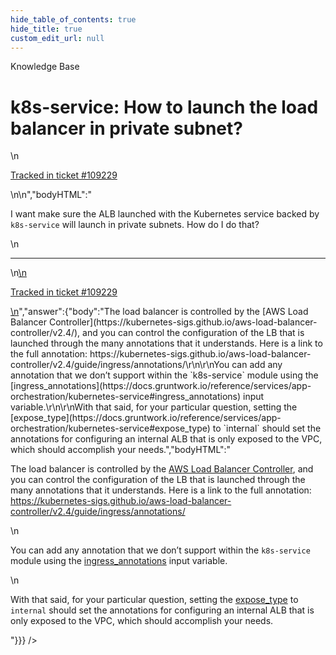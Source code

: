 ```yaml
---
hide_table_of_contents: true
hide_title: true
custom_edit_url: null
---
```



<CenterLayout>
<span className="searchCategory">Knowledge Base</span>
<h1>k8s-service: How to launch the load balancer in private subnet?</h1>
<GitHub discussion={{"id":"D_kwDOF8slf84AQs_P","number":554,"author":{"login":"yorinasub17"},"title":"k8s-service: How to launch the load balancer in private subnet?","body":"\nI want make sure the ALB launched with the Kubernetes service backed by `k8s-service` will launch in private subnets. How do I do that?\n\n---\n\n<ins datetime=\"2022-09-09T15:01:23Z\">\n  <p><a href=\"https://support.gruntwork.io/hc/requests/109229\">Tracked in ticket #109229</a></p>\n</ins>\n","bodyHTML":"<p dir=\"auto\">I want make sure the ALB launched with the Kubernetes service backed by <code class=\"notranslate\">k8s-service</code> will launch in private subnets. How do I do that?</p>\n<hr>\n<ins datetime=\"2022-09-09T15:01:23Z\">\n  <p dir=\"auto\"><a href=\"https://support.gruntwork.io/hc/requests/109229\" rel=\"nofollow\">Tracked in ticket #109229</a></p>\n</ins>","answer":{"body":"The load balancer is controlled by the [AWS Load Balancer Controller](https://kubernetes-sigs.github.io/aws-load-balancer-controller/v2.4/), and you can control the configuration of the LB that is launched through the many annotations that it understands. Here is a link to the full annotation: https://kubernetes-sigs.github.io/aws-load-balancer-controller/v2.4/guide/ingress/annotations/\r\n\r\nYou can add any annotation that we don’t support within the `k8s-service` module using the [ingress_annotations](https://docs.gruntwork.io/reference/services/app-orchestration/kubernetes-service#ingress_annotations) input variable.\r\n\r\nWith that said, for your particular question, setting the [expose_type](https://docs.gruntwork.io/reference/services/app-orchestration/kubernetes-service#expose_type) to `internal` should set the annotations for configuring an internal ALB that is only exposed to the VPC, which should accomplish your needs.","bodyHTML":"<p dir=\"auto\">The load balancer is controlled by the <a href=\"https://kubernetes-sigs.github.io/aws-load-balancer-controller/v2.4/\" rel=\"nofollow\">AWS Load Balancer Controller</a>, and you can control the configuration of the LB that is launched through the many annotations that it understands. Here is a link to the full annotation: <a href=\"https://kubernetes-sigs.github.io/aws-load-balancer-controller/v2.4/guide/ingress/annotations/\" rel=\"nofollow\">https://kubernetes-sigs.github.io/aws-load-balancer-controller/v2.4/guide/ingress/annotations/</a></p>\n<p dir=\"auto\">You can add any annotation that we don’t support within the <code class=\"notranslate\">k8s-service</code> module using the <a href=\"https://docs.gruntwork.io/reference/services/app-orchestration/kubernetes-service#ingress_annotations\" rel=\"nofollow\">ingress_annotations</a> input variable.</p>\n<p dir=\"auto\">With that said, for your particular question, setting the <a href=\"https://docs.gruntwork.io/reference/services/app-orchestration/kubernetes-service#expose_type\" rel=\"nofollow\">expose_type</a> to <code class=\"notranslate\">internal</code> should set the annotations for configuring an internal ALB that is only exposed to the VPC, which should accomplish your needs.</p>"}}} />

</CenterLayout>
  

<!-- ##DOCS-SOURCER-START
{
  "sourcePlugin": "github-discussions",
  "hash": "c53dbccbf013e20300e1489ca9a1b754"
}
##DOCS-SOURCER-END -->

